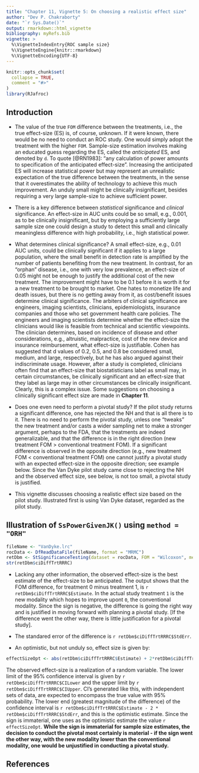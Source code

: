 ```yaml
---
title: "Chapter 11, Vignette 5: On choosing a realistic effect size"
author: "Dev P. Chakraborty"
date: "`r Sys.Date()`"
output: rmarkdown::html_vignette
bibliography: myRefs.bib
vignette: >
  %\VignetteIndexEntry{ROC sample size}
  %\VignetteEngine{knitr::rmarkdown}
  %\VignetteEncoding{UTF-8}
---
```


```r
knitr::opts_chunk$set(
  collapse = TRUE,
  comment = "#>"
)
library(RJafroc)
```

## Introduction
* The value of the true `FOM` difference between the treatments, i.e., the true effect-size (ES) is, of course, unknown. If it were known, there would be no need to conduct an ROC study. One would simply adopt the treatment with the higher `FOM`. Sample-size estimation involves making an educated guess regarding the ES, called the *anticipated* ES, and denoted by `d`. To quote [@RN1983]: "any calculation of power amounts to specification of the anticipated effect-size". Increasing the anticipated ES  will increase statistical power but may represent an unrealistic expectation of the true difference between the treatments, in the sense that it overestimates the ability of technology to achieve this much improvement. An unduly small  might be clinically insignificant, besides requiring a very large sample-size to achieve sufficient power.

* There is a key difference between *statistical* significance and *clinical* significance. An effect-size in AUC units could be so small, e.g., 0.001, as to be clinically insignificant, but by employing a sufficiently large sample size one could design a study to detect this small and clinically meaningless difference with high probability, i.e., high statistical power.

* What determines clinical significance? A small effect-size, e.g., 0.01 AUC units, could be clinically significant if it applies to a large population, where the small benefit in detection rate is amplified by the number of patients benefiting from the new treatment. In contrast, for an "orphan" disease, i.e., one with very low prevalence, an effect-size of 0.05 might not be enough to justify the additional cost of the new treatment. The improvement might have to be 0.1 before it is worth it for a new treatment to be brought to market. One hates to monetize life and death issues, but there is no getting away from it, as cost/benefit issues determine clinical significance. The arbiters of clinical significance are engineers, imaging scientists, clinicians, epidemiologists, insurance companies and those who set government health care policies. The engineers and imaging scientists determine whether the effect-size the clinicians would like is feasible from technical and scientific viewpoints. The clinician determines, based on incidence of disease and other considerations, e.g., altruistic, malpractice, cost of the new device and insurance reimbursement, what effect-size is justifiable. Cohen has suggested that d values of 0.2, 0.5, and 0.8 be considered small, medium, and large, respectively, but he has also argued against their indiscriminate usage. However, after a study is completed, clinicians often find that an effect-size that biostatisticians label as small may, in certain circumstances, be clinically significant and an effect-size that they label as large may in other circumstances be clinically insignificant. Clearly, this is a complex issue. Some suggestions on choosing a clinically significant effect size are made in **Chapter 11**.

* Does one even need to perform a pivotal study? If the pilot study returns a significant difference, one has rejected the NH and that is all there is to it. There is no need to perform the pivotal study, unless one "tweaks" the new treatment and/or casts a wider sampling net to make a stronger argument, perhaps to the FDA, that the treatments are indeed generalizable, and that the difference is in the right direction (new treatment FOM > conventional treatment FOM). If a significant difference is observed in the opposite direction (e.g., new treatment FOM < conventional treatment FOM) one cannot justify a pivotal study with an expected effect-size in the opposite direction; see example below. Since the Van Dyke pilot study came close to rejecting the NH and the observed effect size, see below, is not too small, a pivotal study is justified.  

* This vignette discusses choosing a realistic effect size based on the pilot study. Illustrated first is using Van Dyke dataset, regarded as the pilot study.

## Illustration of `SsPowerGivenJK()` using `method = "ORH"`
```r
fileName <- "VanDyke.lrc"
rocData <- DfReadDataFile(fileName, format = "MRMC")
retDbm <- StSignificanceTesting(dataset = rocData, FOM = "Wilcoxon", method = "DBMH")
str(retDbm$ciDiffTrtRRRC)
````

* Lacking any other information, the observed effect-size is the best estimate of the effect-size to be anticipated. The output shows that the FOM difference, for treatment 0 minus treatment 1, is `r retDbm$ciDiffTrtRRRC$Estimate`. In the actual study treatment `1` is the new modality which hopes to improve upont `0`, the conventional modality. Since the sign is negative, the difference is going the right way and is justified in moving forward with planning a pivotal study. [If the difference went the other way, there is little justification for a pivotal study]. 

* The standared error of the difference is `r retDbm$ciDiffTrtRRRC$StdErr`.

* An optimistic, but not unduly so, effect size is given by: 

```r
effectSizeOpt <- abs(retDbm$ciDiffTrtRRRC$Estimate) + 2*retDbm$ciDiffTrtRRRC$StdErr
````

The observed effect-size is a realization of a random variable. The lower limit of the 95% confidence interval is given by `r retDbm$ciDiffTrtRRRC$CILower` and the upper limit by `r retDbm$ciDiffTrtRRRC$CIUpper`. CI's generated like this, with independent sets of data, are expected to encompass the true value with 95% probability. The lower end (greatest magnitude of the difference) of the confidence interval is `r retDbm$ciDiffTrtRRRC$Estimate - 2 * retDbm$ciDiffTrtRRRC$StdErr`, and this is the optimistic estimate. Since the sign is immaterial, one uses as the optimistic estimate the value `r effectSizeOpt`. **While the sign is immaterial for sample size estimates, the decision to conduct the pivotal most certainly is material - if the sign went the other way, with the new modality lower than the conventional modality, one would be unjustified in conducting a pivotal study.**  

## References


